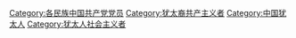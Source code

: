 [[Category:各民族中国共产党党员|Category:各民族中国共产党党员]]
[[Category:犹太裔共产主义者|Category:犹太裔共产主义者]]
[[Category:中国犹太人|Category:中国犹太人]]
[[Category:犹太人社会主义者|Category:犹太人社会主义者]]